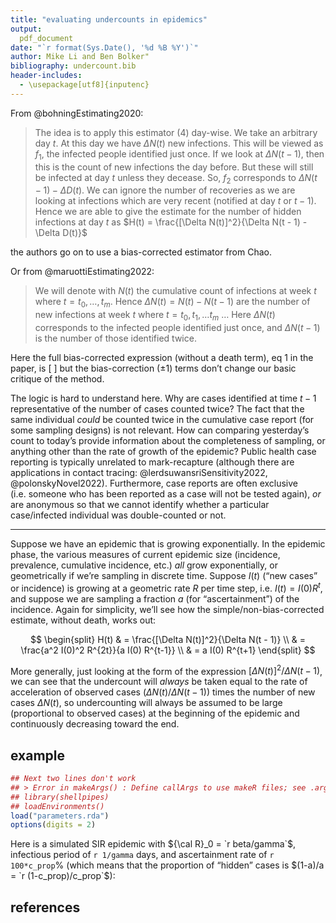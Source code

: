```yaml
---
title: "evaluating undercounts in epidemics"
output:
  pdf_document
date: "`r format(Sys.Date(), '%d %B %Y')`"
author: Mike Li and Ben Bolker"
bibliography: undercount.bib
header-includes:
  - \usepackage[utf8]{inputenc}
---
```


From @bohningEstimating2020:

> The idea is to apply this estimator (4) day-wise. We take an arbitrary day $t$. At this day we have $\Delta N(t)$ new infections. This will be viewed as $f_1$, the infected people identified just once. If we look at $\Delta N(t - 1)$, then this is the count of new infections the day before. But these will still be infected at day $t$ unless they decease. So, $f_2$ corresponds to $\Delta N(t - 1) - \Delta D(t)$. We can ignore the number of recoveries as we are looking at infections which are very recent (notified at day $t$ or $t - 1$). Hence we are able to give the estimate for the number of hidden infections at day $t$ as $H(t) = \frac{[\Delta N(t)]^2}{\Delta N(t - 1) - \Delta D(t)}$

the authors go on to use a bias-corrected estimator from Chao.

Or from @maruottiEstimating2022:

> We will denote with $N(t)$ the cumulative count of infections at week $t$ where $t = t_0, \dots, t_m$. Hence $\Delta N (t) = N(t) -N(t-1)$ are the number of  new  infections at week $t$ where $t = t_0, t_1,  \dots t_m$ ... Here $\Delta N(t)$ corresponds to the infected people identified just once, and $\Delta N(t-1)$  is the  number  of  those  identified  twice. 

Here the full bias-corrected expression (without a death term), eq 1 in the paper, is
\[
\frac{\Delta N(t) (\Delta N(t) - 1)}{1 + \Delta N(t-1)}
\]
but the bias-correction ($\pm 1$) terms don't change our basic critique of the method.

The logic is hard to understand here. Why are cases identified at time $t-1$ representative of the number of cases counted twice? The fact that the same individual *could* be counted twice in the cumulative case report (for some sampling designs) is not relevant. How can comparing yesterday's count to today's provide information about the completeness of sampling, or anything other than the rate of growth of the epidemic? Public health case reporting is typically unrelated to mark-recapture (although there are applications in contact tracing: @lerdsuwansriSensitivity2022, @polonskyNovel2022). Furthermore, case reports are often exclusive (i.e. someone who has been reported as a case will not be tested again), *or* are anonymous so that we cannot identify whether a particular case/infected individual was double-counted or not.


----------------------------------------------------------------------


Suppose we have an epidemic that is growing exponentially. In the epidemic phase, the various measures of current epidemic size (incidence, prevalence, cumulative incidence, etc.) *all* grow exponentially, or geometrically if we're sampling in discrete time. Suppose $I(t)$ ("new cases" or incidence) is growing at a geometric rate $R$ per time step, i.e. $I(t) = I(0) R^t$, and suppose we are sampling a fraction $a$ (for "ascertainment") of the incidence. Again for simplicity, we'll see how the simple/non-bias-corrected estimate, without death, works out:

$$
\begin{split}
H(t) & = \frac{[\Delta N(t)]^2}{\Delta N(t - 1)} \\
& = \frac{a^2 I(0)^2 R^{2t}}{a I(0) R^{t-1}} \\
& = a I(0) R^{t+1}
\end{split}
$$

More generally, just looking at the form of the expression $[\Delta N(t)]^2/\Delta N(t - 1)$, we can see that the undercount will *always* be taken equal to the rate of acceleration of observed cases ($\Delta N(t)/\Delta N(t-1)$) times the number of new cases $\Delta N(t)$, so undercounting will always be assumed to be large (proportional to observed cases) at the beginning of the epidemic and continuously decreasing toward the end.

## example

```r
## Next two lines don't work
## > Error in makeArgs() : Define callArgs to use makeR files; see .args file?
## library(shellpipes)
## loadEnvironments()
load("parameters.rda")
options(digits = 2)
```

Here is a simulated SIR epidemic with ${\cal R}_0 = `r beta/gamma`$, infectious period of `r 1/gamma` days, and ascertainment rate of `r 100*c_prop`% (which means that the proportion of "hidden" cases is $(1-a)/a = `r (1-c_prop)/c_prop`$):

\includegraphics{"plot_cuminf.Rout.pdf"}

## references

